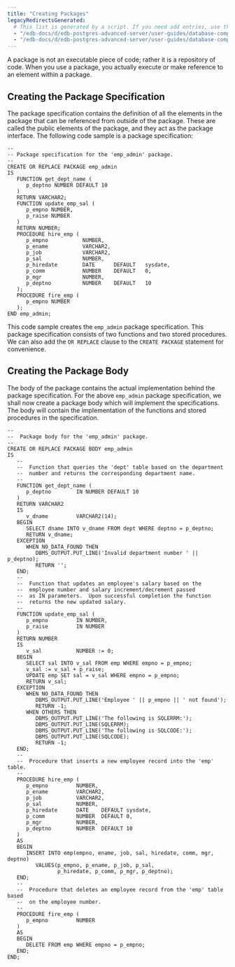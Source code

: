 ```yaml
---
title: "Creating Packages"
legacyRedirectsGenerated:
  # This list is generated by a script. If you need add entries, use the `legacyRedirects` key.
  - "/edb-docs/d/edb-postgres-advanced-server/user-guides/database-compatibility-for-oracle-developers-built-in-package-guide/9.6/Database_Compatibility_for_Oracle_Developers_Built-in_Package_Guide.1.07.html"
  - "/edb-docs/d/edb-postgres-advanced-server/user-guides/database-compatibility-for-oracle-developers-guide/9.5/Database_Compatibility_for_Oracle_Developers_Guide.1.185.html"
---
```


A package is not an executable piece of code; rather it is a repository of code. When you use a package, you actually execute or make reference to an element within a package.

## Creating the Package Specification

The package specification contains the definition of all the elements in the package that can be referenced from outside of the package. These are called the public elements of the package, and they act as the package interface. The following code sample is a package specification:

```text
--
-- Package specification for the 'emp_admin' package.
--
CREATE OR REPLACE PACKAGE emp_admin
IS
   FUNCTION get_dept_name (
      p_deptno NUMBER DEFAULT 10
   )
   RETURN VARCHAR2;
   FUNCTION update_emp_sal (
      p_empno NUMBER,
      p_raise NUMBER
   )
   RETURN NUMBER;
   PROCEDURE hire_emp (
      p_empno           NUMBER,
      p_ename           VARCHAR2,
      p_job             VARCHAR2,
      p_sal             NUMBER,
      p_hiredate        DATE      DEFAULT   sysdate,
      p_comm            NUMBER    DEFAULT   0,
      p_mgr             NUMBER,
      p_deptno          NUMBER    DEFAULT   10
   );
   PROCEDURE fire_emp (
      p_empno NUMBER
   );
END emp_admin;
```

This code sample creates the `emp_admin` package specification. This package specification consists of two functions and two stored procedures. We can also add the `OR REPLACE` clause to the `CREATE PACKAGE` statement for convenience.

## Creating the Package Body

The body of the package contains the actual implementation behind the package specification. For the above `emp_admin` package specification, we shall now create a package body which will implement the specifications. The body will contain the implementation of the functions and stored procedures in the specification.

```text
--
--  Package body for the 'emp_admin' package.
--
CREATE OR REPLACE PACKAGE BODY emp_admin
IS
   --
   --  Function that queries the 'dept' table based on the department
   --  number and returns the corresponding department name.
   --
   FUNCTION get_dept_name (
      p_deptno        IN NUMBER DEFAULT 10
   )
   RETURN VARCHAR2
   IS
      v_dname         VARCHAR2(14);
   BEGIN
      SELECT dname INTO v_dname FROM dept WHERE deptno = p_deptno;
      RETURN v_dname;
   EXCEPTION
      WHEN NO_DATA_FOUND THEN
         DBMS_OUTPUT.PUT_LINE('Invalid department number ' || p_deptno);
         RETURN '';
   END;
   --
   --  Function that updates an employee's salary based on the
   --  employee number and salary increment/decrement passed
   --  as IN parameters.  Upon successful completion the function
   --  returns the new updated salary.
   --
   FUNCTION update_emp_sal (
      p_empno         IN NUMBER,
      p_raise         IN NUMBER
   )
   RETURN NUMBER
   IS
      v_sal           NUMBER := 0;
   BEGIN
      SELECT sal INTO v_sal FROM emp WHERE empno = p_empno;
      v_sal := v_sal + p_raise;
      UPDATE emp SET sal = v_sal WHERE empno = p_empno;
      RETURN v_sal;
   EXCEPTION
      WHEN NO_DATA_FOUND THEN
         DBMS_OUTPUT.PUT_LINE('Employee ' || p_empno || ' not found');
         RETURN -1;
      WHEN OTHERS THEN
         DBMS_OUTPUT.PUT_LINE('The following is SQLERRM:');
         DBMS_OUTPUT.PUT_LINE(SQLERRM);
         DBMS_OUTPUT.PUT_LINE('The following is SQLCODE:');
         DBMS_OUTPUT.PUT_LINE(SQLCODE);
         RETURN -1;
   END;
   --
   --  Procedure that inserts a new employee record into the 'emp' table.
   --
   PROCEDURE hire_emp (
      p_empno         NUMBER,
      p_ename         VARCHAR2,
      p_job           VARCHAR2,
      p_sal           NUMBER,
      p_hiredate      DATE    DEFAULT sysdate,
      p_comm          NUMBER  DEFAULT 0,
      p_mgr           NUMBER,
      p_deptno        NUMBER  DEFAULT 10
   )
   AS
   BEGIN
      INSERT INTO emp(empno, ename, job, sal, hiredate, comm, mgr, deptno)
         VALUES(p_empno, p_ename, p_job, p_sal,
                p_hiredate, p_comm, p_mgr, p_deptno);
   END;
   --
   --  Procedure that deletes an employee record from the 'emp' table based
   --  on the employee number.
   --
   PROCEDURE fire_emp (
      p_empno         NUMBER
   )
   AS
   BEGIN
      DELETE FROM emp WHERE empno = p_empno;
   END;
END;
```
